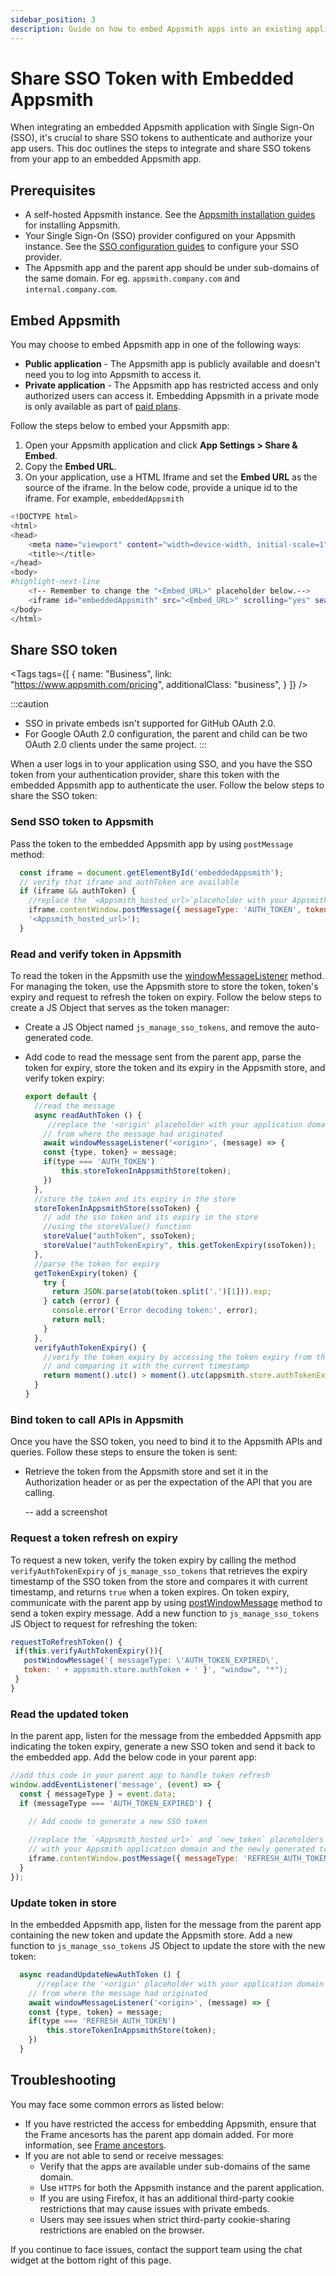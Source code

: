 ```yaml
---
sidebar_position: 3
description: Guide on how to embed Appsmith apps into an existing application
---
```


# Share SSO Token with Embedded Appsmith

When integrating an embedded Appsmith application with Single Sign-On (SSO), it's crucial to share SSO tokens to authenticate and authorize your app users. This doc outlines the steps to integrate and share SSO tokens from your app to an embedded Appsmith app.

## Prerequisites

* A self-hosted Appsmith instance. See the [Appsmith installation guides](/getting-started/setup/installation-guides) for installing Appsmith.
* Your Single Sign-On (SSO) provider configured on your Appsmith instance. See the [SSO configuration guides](/getting-started/setup/instance-configuration/authentication) to configure your SSO provider.
* The Appsmith app and the parent app should be under sub-domains of the same domain. For eg. `appsmith.company.com` and `internal.company.com`.

## Embed Appsmith
You may choose to embed Appsmith app in one of the following ways:
* **Public application** - The Appsmith app is publicly available and doesn't need you to log into Appsmith to access it.
* **Private application** - The Appsmith app has restricted access and only authorized users can access it. Embedding Appsmith in a private mode is only available as part of [paid plans](https://www.appsmith.com/pricing).

Follow the steps below to embed your Appsmith app:

1. Open your Appsmith application and click **App Settings > Share & Embed**.
2. Copy the **Embed URL**.
3. On your application, use a HTML Iframe and set the **Embed URL** as the source of the iframe. In the below code, provide a unique id to the iframe. For example, `embeddedAppsmith`

  ```bash
  <!DOCTYPE html>
  <html>
  <head>
      <meta name="viewport" content="width=device-width, initial-scale=1"
      <title></title>
  </head>
  <body>
  #highlight-next-line
      <!-- Remember to change the "<Embed_URL>" placeholder below.-->
      <iframe id="embeddedAppsmith" src="<Embed_URL>" scrolling="yes" seamless="seamless" style="display:block; width:100%; height:100vh;"></iframe>
  </body>
  </html>
  ```

<!-- vale off -->

<div className="tag-wrapper">

## Share SSO token

<Tags
  tags={[
    {
      name: "Business",
      link: "https://www.appsmith.com/pricing",
      additionalClass: "business",
    }
  ]}
/>
</div>

<!-- vale on -->

:::caution
* SSO in private embeds isn't supported for GitHub OAuth 2.0.
* For Google OAuth 2.0 configuration, the parent and child can be two OAuth 2.0 clients under the same project.
:::

When a user logs in to your application using SSO, and you have the SSO token from your authentication provider, share this token with the embedded Appsmith app to authenticate the user. Follow the below steps to share the SSO token:

### Send SSO token to Appsmith
Pass the token to the embedded Appsmith app by using `postMessage` method:

  ```js
    const iframe = document.getElementById('embeddedAppsmith');
    // verify that iframe and authToken are available
    if (iframe && authToken) {
      //replace the `<Appsmith_hosted_url>`placeholder with your Appsmith application domain
      iframe.contentWindow.postMessage({ messageType: 'AUTH_TOKEN', token: authToken},
      '<Appsmith_hosted_url>');
    }
  ```

### Read and verify token in Appsmith

To read the token in the Appsmith use the [windowMessageListener](/reference/appsmith-framework/widget-actions/window-message-listener) method. For managing the token, use the Appsmith store to store the token, token's expiry and request to refresh the token on expiry. Follow the below steps to create a JS Object that serves as the token manager:

  * Create a JS Object named `js_manage_sso_tokens`, and remove the auto-generated code.
  * Add code to read the message sent from the parent app, parse the token for expiry, store the token and its expiry in the Appsmith store, and verify token expiry:

    ```js
    export default {
      //read the message
      async readAuthToken () {
         //replace the '<origin' placeholder with your application domain
        // from where the message had originated
        await windowMessageListener('<origin>', (message) => {
        const {type, token} = message;
        if(type === 'AUTH_TOKEN')
            this.storeTokenInAppsmithStore(token);
        })
      },
      //store the token and its expiry in the store
      storeTokenInAppsmithStore(ssoToken) {
        // add the sso token and its expiry in the store
        //using the storeValue() function
        storeValue("authToken", ssoToken);
        storeValue("authTokenExpiry", this.getTokenExpiry(ssoToken));
      },
      //parse the token for expiry
      getTokenExpiry(token) {
        try {
          return JSON.parse(atob(token.split('.')[1])).exp;  
        } catch (error) {
          console.error('Error decoding token:', error);
          return null; 
        }
      },
      verifyAuthTokenExpiry() {
        //verify the token expiry by accessing the token expiry from the store
        // and comparing it with the current timestamp
        return moment().utc() > moment().utc(appsmith.store.authTokenExpiry);
      }
    }
    ```
  
  ### Bind token to call APIs in Appsmith

  Once you have the SSO token, you need to bind it to the Appsmith APIs and queries. Follow these steps to ensure the token is sent:

  * Retrieve the token from the Appsmith store and set it in the Authorization header or as per the expectation of the API that you are calling.

    -- add a screenshot
    
  ### Request a token refresh on expiry

  To request a new token, verify the token expiry by calling the method `verifyAuthTokenExpiry` of `js_manage_sso_tokens` that retrieves the expiry timestamp of the SSO token from the store and compares it with current timestamp, and returns `true` when a token expires. On token expiry, communicate with the parent app by using [postWindowMessage](/reference/appsmith-framework/widget-actions/post-message) method to send a token expiry message. Add a new function to `js_manage_sso_tokens` JS Object to request for refreshing the token:

   ```js
   requestToRefreshToken() {
    if(this.verifyAuthTokenExpiry()){
      postWindowMessage('{ messageType: \'AUTH_TOKEN_EXPIRED\', 
      token: ' + appsmith.store.authToken + ' }', "window", "*");
    }
   }
   ```

### Read the updated token

In the parent app, listen for the message from the embedded Appsmith app indicating the token expiry, generate a new SSO token and send it back to the embedded app. Add the below code in your parent app:

```js
//add this code in your parent app to handle token refresh
window.addEventListener('message', (event) => {
  const { messageType } = event.data;
  if (messageType === 'AUTH_TOKEN_EXPIRED') {

    // Add coode to generate a new SSO token
    
    //replace the `<Appsmith_hosted_url>` and `new_token` placeholders 
    // with your Appsmith application domain and the newly generated token respectively
    iframe.contentWindow.postMessage({ messageType: 'REFRESH_AUTH_TOKEN', token: <new_token> }, '<Appsmith_hosted_url>');
  }
});
```

### Update token in store

In the embedded Appsmith app, listen for the message from the parent app containing the new token and update the Appsmith store. Add a new function to `js_manage_sso_tokens` JS Object to update the store with the new token:

```js
  async readandUpdateNewAuthToken () {
      //replace the '<origin' placeholder with your application domain
    // from where the message had originated
    await windowMessageListener('<origin>', (message) => {
    const {type, token} = message;
    if(type === 'REFRESH_AUTH_TOKEN')
        this.storeTokenInAppsmithStore(token);
    })
  }
```

## Troubleshooting

You may face some common errors as listed below:

  - If you have restricted the access for embedding Appsmith, ensure that the Frame ancesorts has the parent app domain added. For more information, see [Frame ancestors](/getting-started/setup/instance-configuration/frame-ancestors).
  - If you are not able to send or receive messages:
    * Verify that the apps are available under sub-domains of the same domain.
    * Use `HTTPS` for both the Appsmith instance and the parent application.
    * If you are using Firefox, it has an additional third-party cookie restrictions that may cause issues with private embeds.
    * Users may see issues when strict third-party cookie-sharing restrictions are enabled on the browser.

If you continue to face issues, contact the support team using the chat widget at the bottom right of this page.